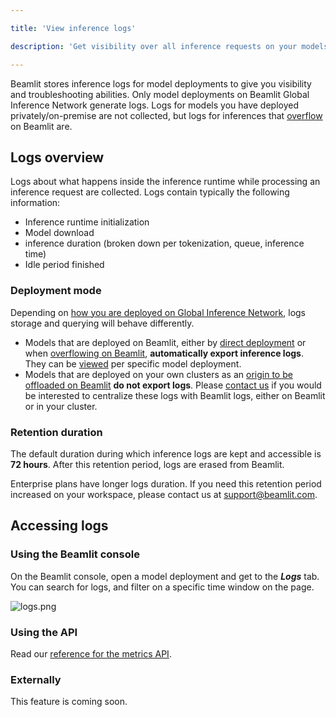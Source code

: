 ```yaml
---

title: 'View inference logs'

description: 'Get visibility over all inference requests on your models.'

---
```


Beamlit stores inference logs for model deployments to give you visibility and troubleshooting abilities. Only model deployments on Beamlit Global Inference Network generate logs. Logs for models you have deployed privately/on-premise are not collected, but logs for inferences that [overflow](../Models/Cloud-Burst-Network/Model-overflow) on Beamlit are.

## Logs overview

Logs about what happens inside the inference runtime while processing an inference request are collected. Logs contain typically the following information:

- Inference runtime initialization
- Model download
- inference duration (broken down per tokenization, queue, inference time)
- Idle period finished

### Deployment mode

Depending on [how you are deployed on Global Inference Network](../Models/Global-Inference-Network), logs storage and querying will behave differently.

- Models that are deployed on Beamlit, either by [direct deployment](../Models/Model-deployment%2013847e47b1ea8103a274c27cff3de584) or when [overflowing on Beamlit](../Models/Cloud-Burst-Network/Model-overflow%2013847e47b1ea817f82a8c8bda522126f), **automatically export inference logs**. They can be [viewed](View-model-logs) per specific model deployment.
- Models that are deployed on your own clusters as an [origin to be offloaded on Beamlit](../Models/Cloud-Burst-Network/Model-overflow) **do not export logs**. Please [contact us](mailto:support@beamlit.com) if you would be interested to centralize these logs with Beamlit logs, either on Beamlit or in your cluster.

### Retention duration

The default duration during which inference logs are kept and accessible is **72 hours**. After this retention period, logs are erased from Beamlit.

<Note>Enterprise plans have longer logs duration. If you need this retention period increased on your workspace, please contact us at [support@beamlit.com](mailto:support@beamlit.com).</Note>

## Accessing logs

### Using the Beamlit console

On the Beamlit console, open a model deployment and get to the ***Logs*** tab. You can search for logs, and filter on a specific time window on the page.

![logs.png](View-model-logs/logs.png)

### Using the API

Read our [reference for the metrics API](https://docs.beamlit.com/api-reference/models/get-models-deployments-metrics).

### Externally

<Info>This feature is coming soon.</Info>